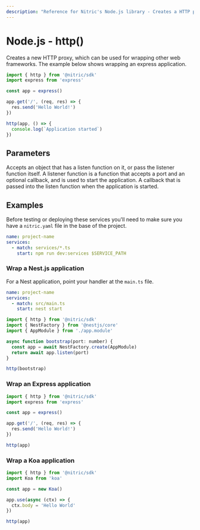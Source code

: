 ```yaml
---
description: "Reference for Nitric's Node.js library - Creates a HTTP proxy for wrapping web frameworks."
---
```


# Node.js - http()

Creates a new HTTP proxy, which can be used for wrapping other web frameworks. The example below shows wrapping an express application.

```javascript
import { http } from '@nitric/sdk'
import express from 'express'

const app = express()

app.get('/', (req, res) => {
  res.send('Hello World!')
})

http(app, () => {
  console.log(`Application started`)
})
```

## Parameters

<Properties>
  <Property
    name="app"
    required
    type="NodeApplication | ((port: number, callback?: () => void) => ServerType | Promise<ServerType>)"
  >
    Accepts an object that has a listen function on it, or pass the listener
    function itself. A listener function is a function that accepts a port and
    an optional callback, and is used to start the application.
  </Property>
  <Property name="callback" type="() => void">
    A callback that is passed into the listen function when the application is
    started.
  </Property>
</Properties>

## Examples

Before testing or deploying these services you'll need to make sure you have a `nitric.yaml` file in the base of the project.

```yaml
name: project-name
services:
  - match: services/*.ts
    start: npm run dev:services $SERVICE_PATH
```

### Wrap a Nest.js application

For a Nest application, point your handler at the `main.ts` file.

```yaml
name: project-name
services:
  - match: src/main.ts
    start: nest start
```

```javascript
import { http } from '@nitric/sdk'
import { NestFactory } from '@nestjs/core'
import { AppModule } from './app.module'

async function bootstrap(port: number) {
  const app = await NestFactory.create(AppModule)
  return await app.listen(port)
}

http(bootstrap)
```

### Wrap an Express application

```javascript
import { http } from '@nitric/sdk'
import express from 'express'

const app = express()

app.get('/', (req, res) => {
  res.send('Hello World!')
})

http(app)
```

### Wrap a Koa application

```javascript
import { http } from '@nitric/sdk'
import Koa from 'koa'

const app = new Koa()

app.use(async (ctx) => {
  ctx.body = 'Hello World'
})

http(app)
```
